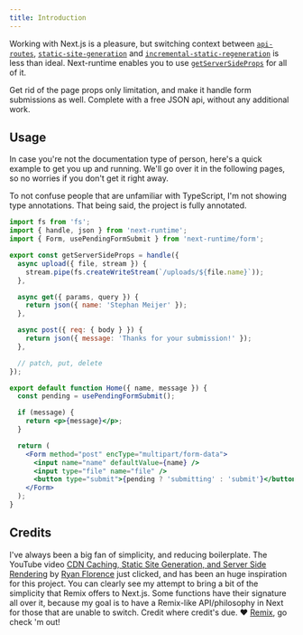 ```yaml
---
title: Introduction
---
```


Working with Next.js is a pleasure, but switching context between
[`api-routes`](https://nextjs.org/docs/api-routes/introduction),
[`static-site-generation`](https://nextjs.org/docs/basic-features/data-fetching#getstaticprops-static-generation)
and
[`incremental-static-regeneration`](https://nextjs.org/docs/basic-features/data-fetching#incremental-static-regeneration)
is less than ideal. Next-runtime enables you to use
[`getServerSideProps`](https://nextjs.org/docs/basic-features/data-fetching#getserversideprops-server-side-rendering)
for all of it.

Get rid of the page props only limitation, and make it handle form submissions
as well. Complete with a free JSON api, without any additional work.

## Usage

In case you're not the documentation type of person, here's a quick example to
get you up and running. We'll go over it in the following pages, so no worries
if you don't get it right away.

To not confuse people that are unfamiliar with TypeScript, I'm not showing type
annotations. That being said, the project is fully annotated.

```jsx
import fs from 'fs';
import { handle, json } from 'next-runtime';
import { Form, usePendingFormSubmit } from 'next-runtime/form';

export const getServerSideProps = handle({
  async upload({ file, stream }) {
    stream.pipe(fs.createWriteStream(`/uploads/${file.name}`));
  },

  async get({ params, query }) {
    return json({ name: 'Stephan Meijer' });
  },

  async post({ req: { body } }) {
    return json({ message: 'Thanks for your submission!' });
  },

  // patch, put, delete
});

export default function Home({ name, message }) {
  const pending = usePendingFormSubmit();

  if (message) {
    return <p>{message}</p>;
  }

  return (
    <Form method="post" encType="multipart/form-data">
      <input name="name" defaultValue={name} />
      <input type="file" name="file" />
      <button type="submit">{pending ? 'submitting' : 'submit'}</button>
    </Form>
  );
}
```

## Credits

I've always been a big fan of simplicity, and reducing boilerplate. The YouTube
video
[CDN Caching, Static Site Generation, and Server Side Rendering](https://www.youtube.com/watch?v=bfLFHp7Sbkg)
by [Ryan Florence](https://twitter.com/ryanflorence?lang=en) just clicked, and
has been an huge inspiration for this project. You can clearly see my attempt to
bring a bit of the simplicity that Remix offers to Next.js. Some functions have
their signature all over it, because my goal is to have a Remix-like
API/philosophy in Next for those that are unable to switch. Credit where
credit's due. <span class="text-red-600">❤</span>️ [Remix](https://remix.run),
go check 'm out!
